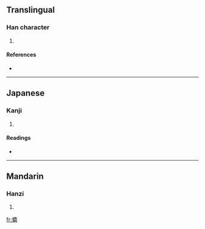 ==Translingual==

===Han character===
{{Han char|rn=64|rad=手|as=19|sn=22|four=|canj=手戈心田 (QIPW)}}

# {{defn|Han|sort=手19}}

====References====
* {{Han ref|kx=0464.100|dkj=13023|dj=0813.080|hdz=31991.040|uh=651F|ud=25887}}

----

==Japanese==

===Kanji===
{{ja-kanji|grade=|rs=手19}}

# {{defn|Japanese}}

====Readings====
* {{ja-readings|on=[[くん]] (kun)|kun=[[ひろう]] (hirou), [[とる]] (toru)}}

----

==Mandarin==

===Hanzi===
{{cmn-hanzi|pin=[[jùn]] ([[jun4]]), [[mā]] ([[ma1]]), [[mó]] ([[mo2]])|wg=chün<sup>4</sup>, ma<sup>1</sup>, mo<sup>2</sup>}}

# {{defn|Mandarin}}

[[fr:攟]]